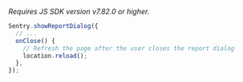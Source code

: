 _Requires JS SDK version v7.82.0 or higher._

```javascript
Sentry.showReportDialog({
  // ...
  onClose() {
    // Refresh the page after the user closes the report dialog
    location.reload();
  },
});
```
